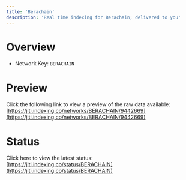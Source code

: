 ```yaml
---
title: 'Berachain'
description: 'Real time indexing for Berachain; delivered to you'
---
```


# Overview
- Network Key: `BERACHAIN`

# Preview
Click the following link to view a preview of the raw data available: [https://jiti.indexing.co/networks/BERACHAIN/9442669](https://jiti.indexing.co/networks/BERACHAIN/9442669)

# Status
Click here to view the latest status: [https://jiti.indexing.co/status/BERACHAIN](https://jiti.indexing.co/status/BERACHAIN)
